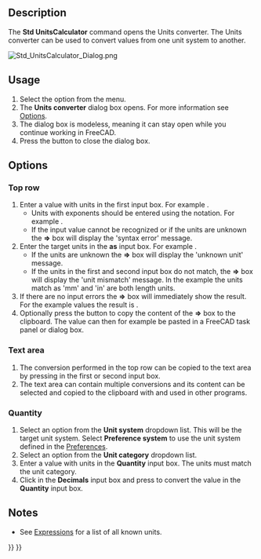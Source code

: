 <languages/>
<translate>

<!--T:20-->
{{Docnav
|[[Std_Measure|Measure]]
|[[Std_ViewLoadImage|ViewLoadImage]]
|[[Std_Tools_Menu|Std Tools Menu]]
|IconL=Std_Measure.svg
|IconR=Std_ViewLoadImage.svg
|IconC=Freecad.svg
}}

<!--T:1-->
{{GuiCommand
|Name=Std UnitsCalculator
|MenuLocation=Tools → Units converter...
|Workbenches=All
}}

==Description== <!--T:3-->

<!--T:2-->
The '''Std UnitsCalculator''' command opens the Units converter. The Units converter can be used to convert values from one unit system to another.

</translate>
[[Image:Std_UnitsCalculator_Dialog.png]]
<translate>
<!--T:21-->
{{Caption|The Units converter dialog box}}

==Usage== <!--T:16-->

<!--T:22-->
# Select the {{MenuCommand|Tools → [[Image:Std_UnitsCalculator.svg|16px]] Units converter...}} option from the menu.
# The '''Units converter''' dialog box opens. For more information see [[#Options|Options]].
# The dialog box is modeless, meaning it can stay open while you continue working in FreeCAD.
# Press the {{Button|Close}} button to close the dialog box.

==Options== <!--T:17-->

===Top row=== <!--T:23-->

<!--T:24-->
# Enter a value with units in the first input box. For example {{Value|10 mm}}.
#* Units with exponents should be entered using the {{Value|^}} notation. For example {{Value|1 m^2}}.
#* If the input value cannot be recognized or if the units are unknown the '''=>''' box will display the 'syntax error' message.
# Enter the target units in the '''as''' input box. For example {{Value|in}}.
#* If the units are unknown the '''=>''' box will display the 'unknown unit' message.
#* If the units in the first and second input box do not match, the '''=>''' box will display the 'unit mismatch' message. In the example the units match as 'mm' and 'in' are both length units.
# If there are no input errors the '''=>''' box will immediately show the result. For the example values the result is {{Value|0,394 in}}.
# Optionally press the {{Button|Copy}} button to copy the content of the '''=>''' box to the clipboard. The value can then for example be pasted in a FreeCAD task panel or dialog box.

===Text area=== <!--T:25-->

<!--T:26-->
# The conversion performed in the top row can be copied to the text area by pressing {{KEY|Enter}} in the first or second input box.
# The text area can contain multiple conversions and its content can be selected and copied to the clipboard with {{KEY|Ctrl+C}} and used in other programs.

===Quantity=== <!--T:27-->

<!--T:29-->
# Select an option from the '''Unit system''' dropdown list. This will be the target unit system. Select '''Preference system''' to use the unit system defined in the [[Preferences_Editor#Units|Preferences]].
# Select an option from the '''Unit category''' dropdown list.
# Enter a value with units in the '''Quantity''' input box. The units must match the unit category.
# Click in the '''Decimals''' input box and press {{KEY|Enter}} to convert the value in the '''Quantity''' input box.

==Notes== <!--T:30-->

<!--T:31-->
* See [[Expressions#Units|Expressions]] for a list of all known units.


<!--T:32-->
{{Docnav
|[[Std_Measure|Measure]]
|[[Std_ViewLoadImage|ViewLoadImage]]
|[[Std_Tools_Menu|Std Tools Menu]]
|IconL=Std_Measure.svg
|IconR=Std_ViewLoadImage.svg
|IconC=Freecad.svg
}}

</translate>
{{Std_Base_navi{{#translation:}}}}
{{Userdocnavi{{#translation:}}}}